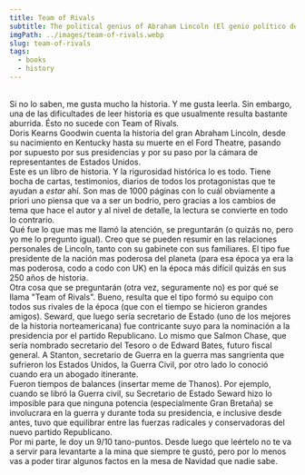 ```yaml
---
title: Team of Rivals
subtitle: The political genius of Abraham Lincoln (El genio político de Abraham Lincoln)
imgPath: ../images/team-of-rivals.webp
slug: team-of-rivals
tags:
  - books
  - history
---
```

\
Si no lo saben, me gusta mucho la historia. Y me gusta leerla. Sin embargo, una de las dificultades de leer historia es que usualmente resulta bastante aburrida. Ésto no sucede con Team of Rivals.
\
Doris Kearns Goodwin cuenta la historia del gran Abraham Lincoln, desde su nacimiento en Kentucky hasta su muerte en el Ford Theatre, pasando por supuesto por sus presidencias y por su paso por la cámara de representantes de Estados Unidos.\
Este es un libro de historia. Y la rigurosidad histórica lo es todo. Tiene bocha de cartas, testimonios, diarios de todos los protagonistas que te ayudan a _estar_ ahí. Son mas de 1000 páginas con lo cuál obviamente a priori uno piensa que va a ser un bodrio, pero gracias a los cambios de tema que hace el autor y al nivel de detalle, la lectura se convierte en todo lo contrario.
\
Qué fue lo que mas me llamó la atención, se preguntarán (o quizás no, pero yo me lo pregunto igual). Creo que se pueden resumir en las relaciones personales de Lincoln, tanto con su gabinete con sus familiares. El tipo fue presidente de la nación mas poderosa del planeta (para esa época ya era la mas poderosa, codo a codo con UK) en la época más difícil quizás en sus 250 años de historia.
\
Otra cosa que se preguntarán (otra vez, seguramente no) es por qué se llama "Team of Rivals". Bueno, resulta que el tipo formó su equipo con todos sus rivales de la época (que con el tiempo se hicieron grandes amigos). Seward, que luego sería secretario de Estado (uno de los mejores de la historia norteamericana) fue contricante suyo para la nominación a la presidencia por el partido Republicano. Lo mismo que Salmon Chase, que sería nombrado secretario del Tesoro o de Edward Bates, futuro fiscal general. A Stanton, secretario de Guerra en la guerra mas sangrienta que sufrieron los Estados Unidos, la Guerra Civil, por otro lado lo conoció cuando era un abogado itinerante.
\
Fueron tiempos de balances (insertar meme de Thanos). Por ejemplo, cuando se libró la Guerra civil, su Secretario de Estado Seward hizo lo imposible para que ninguna potencia (especialmente Gran Bretaña) se involucrara en la guerra y durante toda su presidencia, e inclusive desde antes, tuvo que equilibrar entre las fuerzas radicales y conservadoras del nuevo partido Republicano.
\
Por mi parte, le doy un 9/10 tano-puntos. Desde luego que leértelo no te va a servir para levantarte a la mina que siempre te gustó, pero por lo menos vas a poder tirar algunos factos en la mesa de Navidad que nadie sabe.

